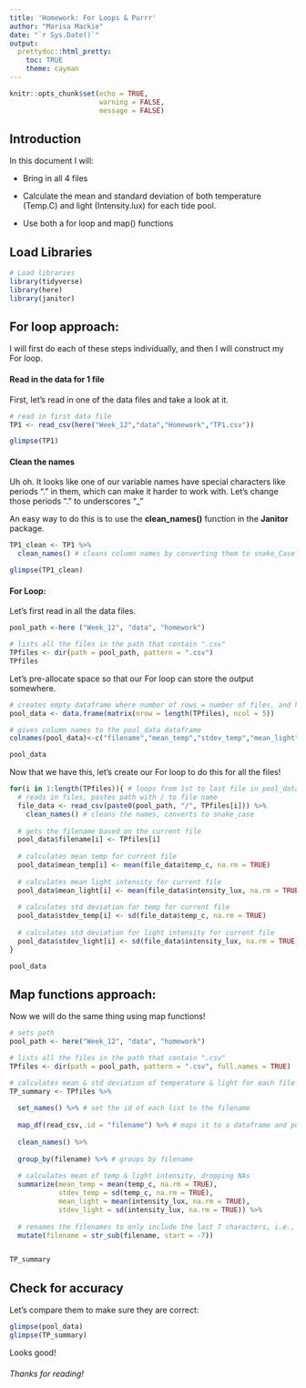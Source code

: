```yaml
---
title: 'Homework: For Loops & Purrr'
author: "Marisa Mackie"
date: "`r Sys.Date()`"
output: 
  prettydoc::html_pretty:
    toc: TRUE
    theme: cayman
---
```


```r
knitr::opts_chunk$set(echo = TRUE,
                      warning = FALSE,
                      message = FALSE)
```

## Introduction
In this document I will:

* Bring in all 4 files

* Calculate the mean and standard deviation of both temperature (Temp.C) and light (Intensity.lux) for each tide pool. 

* Use both a for loop and map() functions


## Load Libraries
```r
# Load libraries
library(tidyverse)
library(here)
library(janitor)
```


## For loop approach:

I will first do each of these steps individually, and then I will construct my For loop.

#### Read in the data for 1 file

First, let's read in one of the data files and take a look at it.

```r
# read in first data file
TP1 <- read_csv(here("Week_12","data","Homework","TP1.csv"))

glimpse(TP1)
```

#### Clean the names

Uh oh. It looks like one of our variable names have special characters like periods "." in them, which can make it harder to work with. Let's change those periods "." to underscores "_"

An easy way to do this is to use the **clean_names()** function in the **Janitor** package.

```r
TP1_clean <- TP1 %>% 
  clean_names() # cleans column names by converting them to snake_Case

glimpse(TP1_clean)
```
#### For Loop:

Let's first read in all the data files.
```r
pool_path <-here ("Week_12", "data", "homework")

# lists all the files in the path that contain ".csv"
TPfiles <- dir(path = pool_path, pattern = ".csv")
TPfiles
```


Let's pre-allocate space so that our For loop can store the output somewhere.

```r
# creates empty dataframe where number of rows = number of files, and has 3 columns
pool_data <- data.frame(matrix(nrow = length(TPfiles), ncol = 5))

# gives column names to the pool_data dataframe
colnames(pool_data)<-c("filename","mean_temp","stdev_temp","mean_light","stdev_light")

pool_data
```


Now that we have this, let's create our For loop to do this for all the files!

```r
for(i in 1:length(TPfiles)){ # loops from 1st to last file in pool_data
  # reads in files, pastes path with / to file name
  file_data <- read_csv(paste0(pool_path, "/", TPfiles[i])) %>% 
    clean_names() # cleans the names, converts to snake_case
  
  # gets the filename based on the current file
  pool_data$filename[i] <- TPfiles[i]
  
  # calculates mean temp for current file
  pool_data$mean_temp[i] <- mean(file_data$temp_c, na.rm = TRUE)
  
  # calculates mean light intensity for current file
  pool_data$mean_light[i] <- mean(file_data$intensity_lux, na.rm = TRUE)
  
  # calculates std deviation for temp for current file
  pool_data$stdev_temp[i] <- sd(file_data$temp_c, na.rm = TRUE)
  
  # calculates std deviation for light intensity for current file
  pool_data$stdev_light[i] <- sd(file_data$intensity_lux, na.rm = TRUE)
}

pool_data
```


## Map functions approach:

Now we will do the same thing using map functions!

```r
# sets path
pool_path <- here("Week_12", "data", "homework")

# lists all the files in the path that contain ".csv"
TPfiles <- dir(path = pool_path, pattern = ".csv", full.names = TRUE)

# calculates mean & std deviation of temperature & light for each file
TP_summary <- TPfiles %>%
  
  set_names() %>% # set the id of each list to the filename
  
  map_df(read_csv,.id = "filename") %>% # maps it to a dataframe and puts ID in column "filename"
  
  clean_names() %>% 
  
  group_by(filename) %>% # groups by filename
  
  # calculates mean of temp & light intensity, dropping NAs
  summarize(mean_temp = mean(temp_c, na.rm = TRUE),
            stdev_temp = sd(temp_c, na.rm = TRUE),
            mean_light = mean(intensity_lux, na.rm = TRUE),
            stdev_light = sd(intensity_lux, na.rm = TRUE)) %>% 
  
  # renames the filenames to only include the last 7 characters, i.e., TPn.csv
  mutate(filename = str_sub(filename, start = -7))


TP_summary
```

## Check for accuracy

Let's compare them to make sure they are correct:

```r
glimpse(pool_data)
glimpse(TP_summary)
```
Looks good!


###### Thanks for reading!
